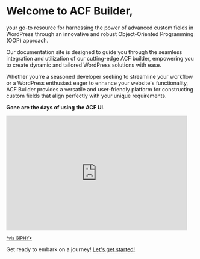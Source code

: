 # Welcome to ACF Builder, 
your go-to resource for harnessing the power of advanced custom fields in WordPress through an innovative and robust Object-Oriented Programming (OOP) approach. 

Our documentation site is designed to guide you through the seamless integration and utilization of our cutting-edge ACF builder, empowering you to create dynamic and tailored WordPress solutions with ease.

Whether you're a seasoned developer seeking to streamline your workflow or a WordPress enthusiast eager to enhance your website's functionality, ACF Builder provides a versatile and user-friendly platform for constructing custom fields that align perfectly with your unique requirements.


**Gone are the days of using the ACF UI.**
<br />
<iframe src="https://giphy.com/embed/3o85xDWOG8Sbl9yQzm" style={{pointerEvents: 'none'}} width="480" height="305" frameBorder="0" className="giphy-embed" allowFullScreen></iframe><p><a href="https://giphy.com/gifs/bustle-3o85xDWOG8Sbl9yQzm"><small>*via GIPHY*</small></a></p>

Get ready to embark on a journey! [Let's get started!](/quickstart/)
